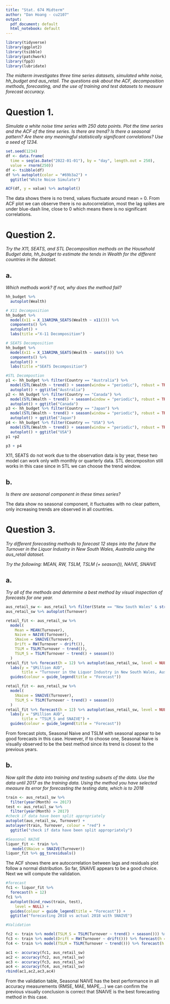 ```yaml
---
title: "Stat. 674 Midterm"
author: "Dan Hoang - cu2107"
output:
  pdf_document: default
  html_notebook: default
---
```



```r
library(tidyverse)
library(ggplot2)
library(tsibble)
library(patchwork)
library(fpp3)
library(lubridate)
```


*The midterm investigates three time series datasets, simulated white noise, hh_budget and aus_retail.  The questions ask about the ACF, decomposition methods, forecasting, and the use of training and test datasets to measure forecast accuracy.*

# Question 1.

*Simulate a white noise time series with 250 data points.  Plot the time series and the ACF of the time series.  Is there are trend?  Is there a seasonal pattern?  Are there any meaningful statistically significant correlations? Use a seed of 1234.*


```r
set.seed(1234)
df <- data.frame(
  time = seq(as.Date("2022-01-01"), by = "day", length.out = 250),
  value = rnorm(250))
df <- tsibble(df)
df %>% autoplot(color = "#69b3a2") + 
  ggtitle("White Noise Simulate")

```

```r
ACF(df, y = value) %>% autoplot()
```

The data shows there is no trend, values fluctuate around mean = 0. From ACF plot we can observe there is no autocorrelation, most the lag spikes are under blue-dash line, close to 0 which means there is no significant correlations.

\newpage

# Question 2.

*Try the X11, SEATS, and STL Decomposition methods on the Household Budget data, hh_budget to estimate the tends in Wealth for the different countries in the dataset.*

## a. 

*Which methods work? If not, why does the method fail?*

```r
hh_budget %>%
  autoplot(Wealth)
```

```r
# X11 Decomposition
hh_budget %>%
  model(x11 = X_13ARIMA_SEATS(Wealth ~ x11())) %>%
  components() %>%
  autoplot() +
  labs(title ="X-11 Decomposition")
```

```r
# SEATS Decomposition
hh_budget %>%
  model(x11 = X_13ARIMA_SEATS(Wealth ~ seats())) %>%
  components() %>%
  autoplot() +
  labs(title ="SEATS Decomposition")
```


```r
#STL Decompostion
p1 <- hh_budget %>% filter(Country == "Australia") %>%
  model(STL(Wealth ~ trend() + season(window = "periodic"), robust = TRUE)) %>% components() %>%
  autoplot() + ggtitle("Australia")
p2 <- hh_budget %>% filter(Country == "Canada") %>% 
  model(STL(Wealth ~ trend() + season(window = "periodic"), robust = TRUE)) %>% components() %>% 
  autoplot() + ggtitle("Canada")
p3 <- hh_budget %>% filter(Country == "Japan") %>% 
  model(STL(Wealth ~ trend() + season(window = "periodic"), robust = TRUE)) %>% components() %>% 
  autoplot() + ggtitle("Japan")
p4 <- hh_budget %>% filter(Country == "USA") %>% 
  model(STL(Wealth ~ trend() + season(window = "periodic"), robust = TRUE)) %>% components() %>% 
  autoplot() + ggtitle("USA")
p1 +p2
```


```r
p3 + p4
```

X11, SEATS do not work due to the observation data is by year, these two model can work only with monthly or quarterly data.
STL decompositon still works in this case since in STL we can choose the trend window.

## b.

*Is there are seasonal component in these times series?*

The data show no seasonal component, it fluctuates with no clear pattern, only increasing trends are observed in all countries.

\newpage

# Question 3.

*Try different forecasting methods to forecast 12 steps into the future the Turnover in the Liquor Industry in New South Wales, Australia using the aus_retail dataset.*

*Try the following: MEAN, RW, TSLM, TSLM (+ season()), NAIVE, SNAIVE*

## a. 

*Try all of the methods and determine a best method by visual inspection of forecasts for one year.*

```r
aus_retail_sw <- aus_retail %>% filter(State == "New South Wales" & str_detect(Industry, "^L"))
aus_retail_sw %>% autoplot(Turnover)
```


```r
retail_fit <- aus_retail_sw %>%
  model(
    Mean = MEAN(Turnover),
    Naive = NAIVE(Turnover),
    SNaive = SNAIVE(Turnover),
    Drift = RW(Turnover ~ drift()), 
    TSLM = TSLM(Turnover ~ trend()),
    TSLM_S = TSLM(Turnover ~ trend() + season())
  )
retail_fit %>% forecast(h = 12) %>% autoplot(aus_retail_sw, level = NULL) +
  labs(y = "$Million AUD",
       title = "Turnover in the Liquor Industry in New South Wales, Australia") +
  guides(colour = guide_legend(title = "Forecast"))
```

```r
retail_fit <- aus_retail_sw %>%
  model(
    SNaive = SNAIVE(Turnover),
    TSLM_S = TSLM(Turnover ~ trend() + season())
  )
retail_fit %>% forecast(h = 12) %>% autoplot(aus_retail_sw, level = NULL) +
  labs(y = "$Million AUD",
       title = "TSLM_S and SNAIVE") +
  guides(colour = guide_legend(title = "Forecast"))
```


From forecast plots, Seasonal Naive and TSLM with seasonal appear to be good forecasts in this case. 
However, if to choose one, Seasonal Naive is visually observed to be the best method since its trend is closest to the previous years.

## b. 

*Now split the data into training and testing subsets of the data.  Use  the data until 2017 as the training data.  Using the method you have selected measure its error for forecasting the testing data, which is to 2018*


```r
train <- aus_retail_sw %>%
  filter(year(Month) <= 2017) 
test <- aus_retail_sw %>%
  filter(year(Month) > 2017) 
#check if data have been split appropriately
autoplot(aus_retail_sw, Turnover) +
autolayer(train, Turnover, colour = "red") +
  ggtitle("check if data have been split appropriately")
```


```r
#Seasonal NAIVE
liquor_fit <- train %>%
   model(SNaive = SNAIVE(Turnover))
liquor_fit %>% gg_tsresiduals()
```

The ACF shows there are autocorrelation between lags and residuals plot follow a normal distribution. So far, SNAIVE appears to be a good choice. Next we will compute the validation.


```r
#forecast
fc1 <- liquor_fit %>%
  forecast(h = 12)
fc1 %>%
  autoplot(bind_rows(train, test),
    level = NULL) +
  guides(colour = guide_legend(title = "Forecast")) +
  ggtitle("forecasting 2018 vs actual 2018 with SNAIVE")
```

```r
#Validation

fc2 <- train %>% model(TSLM_S = TSLM(Turnover ~ trend() + season())) %>% forecast(h = 12)
fc3 <- train %>% model(Drift = RW(Turnover ~ drift())) %>% forecast(h = 12)
fc4 <- train %>% model(TSLM = TSLM(Turnover ~ trend())) %>% forecast(h = 12)

ac1 <- accuracy(fc1, aus_retail_sw)
ac2 <- accuracy(fc2, aus_retail_sw)
ac3 <- accuracy(fc3, aus_retail_sw)
ac4 <- accuracy(fc4, aus_retail_sw)
rbind(ac1,ac2,ac3,ac4)
```

From the validation table, Seasonal NAIVE has the best performance in all accuracy measurements (RMSE, MAE, MAPE,...) we can confirm the previous visually conclusion is correct that SNAIVE is the best forecasting method in this case.
